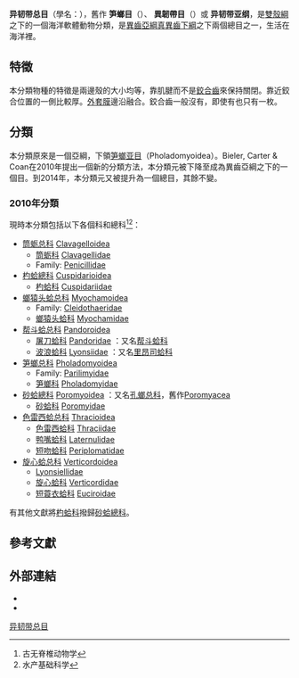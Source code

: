 {{Automatic taxobox
| fossil_range = {{fossil_range|[[早奧陶世|早奧陶世]]|現在|ref={{r|Sanchez 2003}}}}
| taxon = Anomalodesmata
| authority = Gray, 1840
| subdivision_ranks = [[目_(生物)|目]]、[[總科|總科]]與[[科_(生物)|科]]
| subdivision = [[#2010年分類|見內文]]
| synonyms_ref = {{r|WoRMS_254}}
| synonyms = 
* Anomalodesmacea{{r|WoRMS_254|Dall 1889}}
* Pholadomyoida{{r|WoRMS_254|Newell 1965}}
* Pholadomyida
}}

'''异韧带总目'''（學名：{{lang|la|'''Anomalodesmata'''}}），舊作
'''笋螂目'''（{{lang|la|Pholadomyoida}}）{{r|WoRMS_254|Newell 1965}}、
'''異韌帶目'''（{{lang|la|Anomalodesmacea}}）{{r|WoRMS_254|Newell 1965|shelldoc_100347}}或
'''异韧带亚纲'''{{r|zgdwz}}，是[[雙殼綱|雙殼綱]]{{r|zgdwz}}之下的一個海洋軟體動物分類，是[[異齒亞綱|異齒亞綱]][[真異齒下綱|真異齒下綱]]之下兩個總目之一，生活在海洋裡{{r| WoRMS_254 |WoRMS_382296}}。

==特徵==
本分類物種的特徵是兩邊殼的大小均等，靠肌腱而不是[[鉸合齒|鉸合齒]]來保持關閉。靠近鉸合位置的一側比較厚。[[外套膜|外套膜]]邊沿融合。鉸合齒一般沒有，即使有也只有一枚{{r|IZ}}。

==分類==
本分類原來是一個亞綱，下領[[笋螂亚目|笋螂亚目]]（Pholadomyoidea）。Bieler, Carter & Coan在2010年提出一個新的分類方法，本分類元被下降至成為異齒亞綱之下的一個目{{r|Nomenclator}}。到2014年，本分類元又被提升為一個總目，其餘不變。

===2010年分類===
現時本分類包括以下各個科和總科{{r|WoRMS_254|Nomenclator|zgdwz}}<ref>古无脊椎动物学</ref><ref>水产基础科学</ref>：
*[[筒蛎总科|筒蛎总科]] [[Clavagelloidea|Clavagelloidea]]
**[[筒蛎科|筒蛎科]] [[Clavagellidae|Clavagellidae]]
**Family: [[Penicillidae|Penicillidae]]
*[[杓蛤總科|杓蛤總科]] [[Cuspidarioidea|Cuspidarioidea]]
**[[杓蛤科|杓蛤科]] [[Cuspidariidae|Cuspidariidae]]
*[[螂猿头蛤总科|螂猿头蛤总科]] [[Myochamoidea|Myochamoidea]]
**Family: [[Cleidothaeridae|Cleidothaeridae]]
**[[螂猿头蛤科|螂猿头蛤科]] [[Myochamidae|Myochamidae]]
*[[帮斗蛤总科|帮斗蛤总科]] [[Pandoroidea|Pandoroidea]] {{small|Rafinesqué, 1815}}
**[[屠刀蛤科|屠刀蛤科]] [[Pandoridae|Pandoridae]] {{small|Rafinesqué, 1815}}：又名[[帮斗蛤科|帮斗蛤科]]{{r|zgdwz}}
**[[波浪蛤科|波浪蛤科]] [[Lyonsiidae|Lyonsiidae]] {{small|Fischer, 1887}}：又名[[里昂司蛤科|里昂司蛤科]]{{r|zgdwz}}
*[[笋螂总科|笋螂总科]] [[Pholadomyoidea|Pholadomyoidea]] {{small|Gray, 1947}}
**Family: [[Parilimyidae|Parilimyidae]]
**[[笋螂科|笋螂科]] [[Pholadomyidae|Pholadomyidae]] {{small|Gray, 1947}}
*[[砂蛤總科|砂蛤總科]] [[Poromyoidea|Poromyoidea]] {{small|Dall, 1886}}：又名[[孔螂总科|孔螂总科]]，舊作[[Poromyacea|Poromyacea]]{{r|zgdwz}}
**[[砂蛤科|砂蛤科]] [[Poromyidae|Poromyidae]]
*[[色雷西蛤总科|色雷西蛤总科]] [[Thracioidea|Thracioidea]] {{small|Stolidzka, 1870}}
**[[色雷西蛤科|色雷西蛤科]] [[Thraciidae|Thraciidae]] {{small|Stolidzka, 1870}}
**[[鸭嘴蛤科|鸭嘴蛤科]] [[Laternulidae|Laternulidae]] {{small|Hedley, 1918}}
**[[短吻蛤科|短吻蛤科]] [[Periplomatidae|Periplomatidae]] {{small|Dall, 1895}}
*[[旋心蛤总科|旋心蛤总科]] [[Verticordoidea|Verticordoidea]] {{small|Stoliczka, 1871}}
**[[Lyonsiellidae|Lyonsiellidae]]
**[[旋心蛤科|旋心蛤科]] [[Verticordidae|Verticordidae]] {{small|Stoliczka, 1871}}
**[[短蓑衣蛤科|短蓑衣蛤科]] [[Euciroidae|Euciroidae]] {{small|Dall, 1881}}

有其他文獻將[[杓蛤科|杓蛤科]]撥歸[[砂蛤總科|砂蛤總科]]。

==參考文獻==
{{reflist|refs=
<ref name="Dall 1889">{{cite journal
 |url=http://biodiversitylibrary.org/page/40251521
 |last=Dall |first=W. H. |year=1889
 |title=On the hinge of pelecypods and its development, with an attempt toward a better subdivision of the group
 |journal=American Journal of Science. (series 3)
 |volume=38 |issue=228 |pages=445–462 |language=en }}</ref>
<ref name=IZ>{{cite book
 |last=Barnes |first=Robert D. |year=1982
 |title= Invertebrate Zoology
 |publisher= Holt-Saunders International |location= Philadelphia, PA
 |page= 431|isbn= 0-03-056747-5|language=en }}</ref>
<ref name="Newell 1965">{{cite journal |url=http://digitallibrary.amnh.org/dspace/handle/2246/4472 |last=Newell |first=N. D. |year=1965 |title=Classification of the Bivalvia |journal=American Museum Novitates |issue=2206 |pages=1-25 |language=en |access-date=2016-09-13 |archive-date=2015-04-02 |archive-url=https://web.archive.org/web/20150402101119/http://digitallibrary.amnh.org/dspace/handle/2246/4472 |dead-url=no }}</ref>
<ref name="Nomenclator">{{cite book
 |last1        = Bieler
 |first1       = Rüdiger
 |last2        = Carter
 |first2       = Joseph G.
 |last3        = Coan
 |first3       = Eugene V.
 |chapter      = Classification of Bivalve Families
 |pages        = 113-133
 |url          = http://www.bioone.org/doi/abs/10.4002/040.052.0201
 |editor1      = Philippe Bouchet
 |editor2      = Jean-Pierre Rocroi
 |title        = Nomenclator of Bivalve Families with a
 |journal      = Malacologia
 |issn         = 0076-2997
 |volume       = 52
 |issue        = 2
 |date         = 2010-05-01
 |access-date  = 2018-04-02
 |doi          = 10.4002/040.052.0201
 |language     = en
 |archive-date = 2020-04-22
 |archive-url  = https://web.archive.org/web/20200422162038/https://bioone.org/journals/malacologia/volume-52/issue-2/040.052.0201/Nomenclator-of-Bivalve-Families-with-a-Classification-of-Bivalve-Families/10.4002/040.052.0201.short
 |dead-url     = no
}}</ref>
<ref name="Sanchez 2003">{{cite journal
 | last1 = Sánchez | first1 = T. M.
 | last2 =Vaccari | first2 = N. E. | year = 2003
 | title = Ucumariidae new family (Bivalvia, Anomalodesmata) and other bivalves from the Early Ordovician (Tremadocian) of northwestern Argentina. Ameghiniana
 | journal= |volume=40|issue=3|pages=415–424 | doi = 10.5710/amgh.v40i3.969}}</ref>
<ref name="shelldoc_100347">{{shelldoc_100347}}</ref>
<ref name=WoRMS_254>{{WoRMS |id=254
 |title=Anomalodesmata Stoliczka, Dall, 1889
 |last1=Bieler |first1=Rüdiger
 |last2=Gofas |first2=Serge
 |date=2016-02-07 |access-date=2018-04-30 }}</ref>
<ref name=WoRMS_382296>{{WoRMS |id=382296
 |title=''Euheterodonta'' Giribet in Taylor, Williams, Glover & Dyal, 2007
 |date=2009-02-03 |access-date=2018-04-30 }}</ref>
<ref name="zgdwz">{{Shelldoc/徐鳳山1999 |chapter-url=http://www.lifescience.com.cn/info/72371 |chapter=笋螂目 Pholadomyoida }}</ref>
}}

==外部連結==
{{commonscat|Anomalodesmata}}
* {{ITIS |id=566855 |taxon=Pholadomyoida}}
* {{ITIS |id=566855 |taxon=Anomalodesmata}}
{{Taxonbar}}
[[Category:异韧带总目|]]